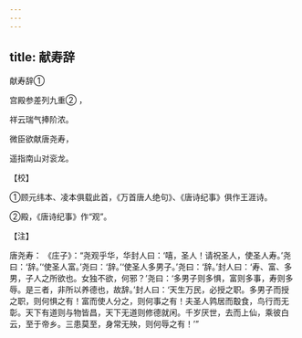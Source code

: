 ```yaml
---
---
---
```

title: 献寿辞
---



献寿辞①


宫殿参差列九重② ，

祥云瑞气捧阶浓。

微臣欲献唐尧寿，

遥指南山对衮龙。

【校】

①顾元纬本、凌本俱载此首，《万首唐人绝句》、《唐诗纪事》俱作王涯诗。

②殿，《唐诗纪事》作“观”。

【注】

唐尧寿： 《庄子》：“尧观乎华，华封人曰：‘嘻，圣人！请祝圣人，使圣人寿。’尧曰：‘辞。’‘使圣人富。’尧曰：‘辞。’‘使圣人多男子。’尧曰：‘辞。’封人曰：‘寿、富、多男，子人之所欲也。女独不欲，何邪？’尧曰：‘多男子则多惧，富则多事，寿则多辱。是三者，非所以养德也，故辞。’封人曰：‘天生万民，必授之职。多男子而授之职，则何惧之有！富而使人分之，则何事之有！夫圣人鹑居而鷇食，鸟行而无彰。天下有道则与物皆昌，天下无道则修德就闲。千岁厌世，去而上仙，乘彼白云，至于帝乡。三患莫至，身常无殃，则何辱之有！’”